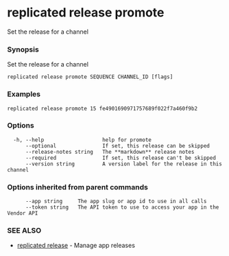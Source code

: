 # replicated release promote

Set the release for a channel

### Synopsis

Set the release for a channel

```
replicated release promote SEQUENCE CHANNEL_ID [flags]
```

### Examples

```
replicated release promote 15 fe4901690971757689f022f7a460f9b2
```

### Options

```
  -h, --help                   help for promote
      --optional               If set, this release can be skipped
      --release-notes string   The **markdown** release notes
      --required               If set, this release can't be skipped
      --version string         A version label for the release in this channel
```

### Options inherited from parent commands

```
      --app string     The app slug or app id to use in all calls
      --token string   The API token to use to access your app in the Vendor API
```

### SEE ALSO

* [replicated release](replicated-cli-release)	 - Manage app releases

